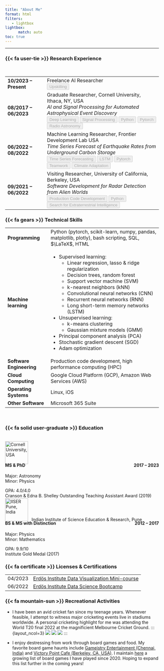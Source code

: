 ```yaml
---
title: "About Me"
format: html
filters:
   - lightbox
lightbox:
      match: auto
toc: true
---
```

---

### {{< fa user-tie >}} Research Experience
<table class="table table-borderless table-hover w-auto" >
    <!-- Row 1 -->
    <tr>
        <td><b>10/2023 &ndash; Present<b></td>
        <td>Freelance AI Researcher<br>
            <button class="btn btn-outline-secondary" disabled>Upskilling</button>
        </td><br>
    </tr>
    <!-- Row 2 -->
    <tr>
        <td><b>08/2017 &ndash; 06/2023<b></td>
        <td>Graduate Researcher, Cornell University, Ithaca, NY, USA<br>
            <i>AI and Signal Processing for Automated Astrophysical Event Discovery</i><br>
            <button class="btn btn-outline-secondary" disabled>Deep Learning</button>
            <button class="btn btn-outline-secondary" disabled>Signal Processing</button>
            <button class="btn btn-outline-secondary" disabled>Python</button>
            <button class="btn btn-outline-secondary" disabled>Pytorch</button>
            <button class="btn btn-outline-secondary" disabled>Radio Astronomy</button><br>
        </td>
    </tr>
    <!-- Row 3 -->
    <tr>
        <td><b>06/2022 &ndash; 08/2022<b>
        </td>
        <td>Machine Learning Researcher, Frontier Development Lab USA<br>
            <i>Time Series Forecast of Earthquake Rates from Underground Carbon Storage</i><br>
            <button class="btn btn-outline-secondary" disabled>Time Series Forecasting</button>
            <button class="btn btn-outline-secondary" disabled>LSTM</button>
            <button class="btn btn-outline-secondary" disabled>Pytorch</button>
            <button class="btn btn-outline-secondary" disabled>Teamwork</button>
            <button class="btn btn-outline-secondary" disabled>Climate Adaptation</button><br>
        </td>
    </tr>
    <!-- Row 4 -->
    <tr>
        <td><b>09/2021 &ndash; 06/2022<b></td>
        <td>Visiting Researcher, University of California, Berkeley, USA<br>
            <i>Software Development for Radar Detection from Alien Worlds</i><br>
            <button class="btn btn-outline-secondary" disabled>Production Code Development</button>
            <button class="btn btn-outline-secondary" disabled>Python</button>
            <button class="btn btn-outline-secondary" disabled>Search for Extraterrestrial Intelligence</button>
        </td>
    </tr>            
</table>

### {{< fa gears >}} Technical Skills
<table class="table table-borderless table-hover w-auto" style="width:100%">
    <!-- Row 1: Programming Skills -->
    <tr>
        <td><b>Programming</b></td>
        <td>
            Python (pytorch, scikit-learn, numpy, pandas, matplotlib, plotly), bash scripting, SQL, $\LaTeX$, HTML
        </td>
    </tr>
    <!-- Row 2: Machine Learning techniques -->
    <tr>
        <td><b>Machine learning</b></td>
        <td>
            <ul>
                <li>Supervised learning:
                    <ul class="a">
                        <li>Linear regression, lasso & ridge regularization</li>
                        <li>Decision trees, random forest</li>
                        <li>Support vector machine (SVM)</li>
                        <li>k-nearest neighbors (kNN)</li>
                        <li>Convolutional neural networks (CNN)</li>
                        <li>Recurrent neural networks (RNN)</li>
                        <li>Long short-term memory networks (LSTM)</li>
                    </ul></li>
                <li>Unsupervised learning:
                    <ul class="a">
                        <li>k-means clustering</li>
                        <li>Gaussian mixture models (GMM)</li>
                    </ul></li>
                <li>Principal component analysis (PCA)</li>
                <li>Stochastic gradient descent (SGD)</li>
                <li>Adam optimization</li>
            </ul>
        </td>    
    </tr>
    <!-- Row 3: Software engineering skills -->
    <tr>
        <td><b>Software Engineering<b></td>
        <td>Production code development, high performance computing (HPC)</td>
    </tr>    
    <!-- Row 4: Cloud computing experience-->
    <tr>
        <td><b>Cloud Computing</b></td>
        <td>Google Cloud Platform (GCP), Amazon Web Services (AWS)</td>
    </tr>
    <!-- Row 5: Operating ststems-->
    <tr>
        <td><b>Operating Systems<b></td>
        <td>Linux, iOS</td>
    </tr>
    <!-- Row 6: Other software -->
    <tr>
        <td><b>Other Software<b></td>
        <td>Microsoft 365 Suite</td>
    </tr>    
</table>
<br>

### {{< fa solid user-graduate >}} Education 
```{=html}
<!-- Empty vertical space -->
 <br>
<!-- MS & PhD, Cornell University, 2017 – 2023 --> 
<div class="box">
    <div class="card border-primary mb-3" style="max-width: 36.5rem;">
        <div class="card-header bg-light border-success">
            <img src="images/cornell_logo_simple_black.svg" height=75 alt="Cornell University, USA">
        </div>
    <div class="card-body bg-light">
        <h4 style="margin-top: -5px; text-align:left">MS & PhD
            <span style="float:right;"> 2017 &ndash; 2023 </span>
        </h4>
        <p class="card-text">
            Major: Astronomy <br>
            Minor: Physics <br>  
        </p>
    </div>
    <div class="card-footer bg-light border-success">
        GPA: 4.0/4.0 <br>
        Cranson & Edna B. Shelley Outstanding Teaching Assistant Award (2019)  
    </div>
</div>    
<!-- Empty horizontal space -->
<div class="horizontalgap" style="width:2rem"></div>  
<!-- BS & MS, IISER Pune, 2012 – 2017 -->
<div class="box"> 
    <div class="card border-primary mb-3" style="max-width: 36.5rem;">
        <div class="card-header bg-light border-success">
            <img src="images/IISER_Pune_logo.svg" height=75 alt="IISER Pune, India">
            &nbsp; Indian Institute of Science Education & Research, Pune
        </div>
    <div class="card-body bg-light">
        <h4 class="card-title" style="margin-top: -5px; text-align:left">BS & MS with Distinction
            <span style="float:right;"> 2012 &ndash; 2017 </span>
        </h4>
        <p class="card-text">
            Major: Physics <br>
            Minor: Mathematics <br>  
        </p>
    </div>
    <div class="card-footer bg-light border-success">
        GPA: 9.9/10 <br>
        Institute Gold Medal (2017)  
    </div>
</div>
```

### {{< fa certificate >}} Licenses & Certifications
<table class="table table-borderless w-auto" style="width:100%">
    <tr>
        <!-- Erdos Institute Data Visualization Minicourse -->
        <td>04/2023</td>
        <td><a href="https://www.erdosinstitute.org/certificates/spring-2023/data-visualization-mini-course/akshay-suresh" target="_blank">Erd&ouml;s Institute Data Visualization Mini-course</a>
        </td>
    </tr>
    <tr>
        <!-- Erdos Institute Data Science Bootcamp -->
        <td>06/2022</td>
        <td><a href="https://www.erdosinstitute.org/certificates/spring-2022/akshay-suresh" target="_blank">Erd&ouml;s Institute Data Science Bootcamp</a>
        </td>    
    </tr>
</table>

### {{< fa mountain-sun >}} Recreational Activities
* I have been an avid cricket fan since my teenage years. Whenever feasible, I attempt to witness major cricketing events live in stadiums worldwide. A personal cricketing highlight for me was attending the World T20 final 2022 at the magnificient Melbourne Cricket Ground.
::: {layout_ncol=3}
![](images/MCG_2022/mcg_1.png){width=30%, group="my-gallery"}
![](images/MCG_2022/mcg_2.png){width=30%, group="my-gallery"}
![](images/MCG_2022/mcg_3.png){width=30%, group="my-gallery"}
:::

* I enjoy destressing from work through board games and food. My favorite board game haunts include [Gameistry Entertainment (Chennai, India)](https://www.gameistry.in/) and [Victory Point Cafe (Berkeley, CA, USA)](https://www.victorypointcafe.com/). I maintain [here](boardgames.qmd) a growing list of board games I have played since 2020. Hoping to expand this list further in the coming years!




